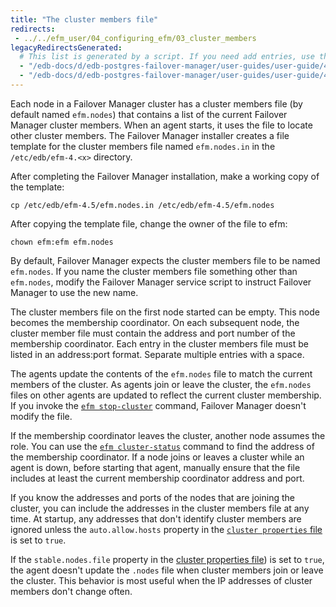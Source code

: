```yaml
---
title: "The cluster members file"
redirects:
 - ../../efm_user/04_configuring_efm/03_cluster_members
legacyRedirectsGenerated:
  # This list is generated by a script. If you need add entries, use the `legacyRedirects` key.
  - "/edb-docs/d/edb-postgres-failover-manager/user-guides/user-guide/4.0/cluster_members.html"
  - "/edb-docs/d/edb-postgres-failover-manager/user-guides/user-guide/4.1/cluster_members.html"
---
```


<div id="cluster_members" class="registered_link"></div>

Each node in a Failover Manager cluster has a cluster members file (by default named `efm.nodes`) that contains a list of the current Failover Manager cluster members. When an agent starts, it uses the file to locate other cluster members. The Failover Manager installer creates a file template for the cluster members file named `efm.nodes.in` in the `/etc/edb/efm-4.<x>` directory.

After completing the Failover Manager installation, make a working copy of the template:

```shell
cp /etc/edb/efm-4.5/efm.nodes.in /etc/edb/efm-4.5/efm.nodes
```

After copying the template file, change the owner of the file to efm:

```shell
chown efm:efm efm.nodes
```

By default, Failover Manager expects the cluster members file to be named `efm.nodes`. If you name the cluster members file something other than `efm.nodes`, modify the Failover Manager service script to instruct Failover Manager to use the new name.

The cluster members file on the first node started can be empty. This node becomes the membership coordinator. On each subsequent node, the cluster member file must contain the address and port number of the membership coordinator. Each entry in the cluster members file must be listed in an address:port format. Separate multiple entries with a space.

The agents update the contents of the `efm.nodes` file to match the current members of the cluster. As agents join or leave the cluster, the `efm.nodes` files on other agents are updated to reflect the current cluster membership. If you invoke the [`efm stop-cluster`](../07_using_efm_utility/#efm_stop_cluster) command, Failover Manager doesn't modify the file.

If the membership coordinator leaves the cluster, another node assumes the role. You can use the [`efm cluster-status`](../07_using_efm_utility/#efm_cluster_status) command to find the address of the membership coordinator. If a node joins or leaves a cluster while an agent is down, before starting that agent, manually ensure that the file includes at least the current membership coordinator address and port.

If you know the addresses and ports of the nodes that are joining the cluster, you can include the addresses in the cluster members file at any time. At startup, any addresses that don't identify cluster members are ignored unless the `auto.allow.hosts` property in the [`cluster properties` file](01_cluster_properties/#auto_allow_hosts) is set to `true`.

If the `stable.nodes.file` property in the [cluster properties file](01_cluster_properties/#auto_allow_hosts)) is set to `true`, the agent doesn't update the `.nodes` file when cluster members join or leave the cluster. This behavior is most useful when the IP addresses of cluster members don't change often.
